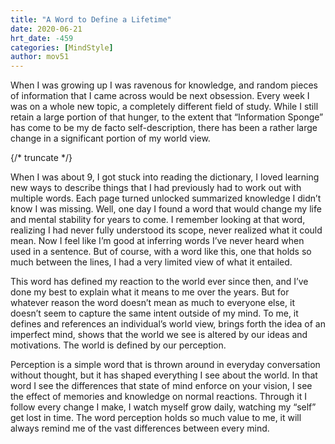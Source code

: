 ```yaml
---
title: "A Word to Define a Lifetime"
date: 2020-06-21
hrt_date: -459
categories: [MindStyle]
author: mov51
---
```


When I was growing up I was ravenous for knowledge, and random pieces of information that I came across would be next obsession. Every week I was on a whole new topic, a completely different field of study. While I still retain a large portion of that hunger, to the extent that “Information Sponge” has come to be my de facto self-description, there has been a rather large change in a significant portion of my world view.  

{/* truncate */}

When I was about 9, I got stuck into reading the dictionary, I loved learning new ways to describe things that I had previously had to work out with multiple words. Each page turned unlocked summarized knowledge I didn’t know I was missing. Well, one day I found a word that would change my life and mental stability for years to come. I remember looking at that word, realizing I had never fully understood its scope, never realized what it could mean. Now I feel like I’m good at inferring words I’ve never heard when used in a sentence. But of course, with a word like this, one that holds so much between the lines, I had a very limited view of what it entailed.  

This word has defined my reaction to the world ever since then, and I’ve done my best to explain what it means to me over the years. But for whatever reason the word doesn’t mean as much to everyone else, it doesn’t seem to capture the same intent outside of my mind. To me, it defines and references an individual’s world view, brings forth the idea of an imperfect mind, shows that the world we see is altered by our ideas and motivations. The world is defined by our perception.  

Perception is a simple word that is thrown around in everyday conversation without thought, but it has shaped everything I see about the world. In that word I see the differences that state of mind enforce on your vision, I see the effect of memories and knowledge on normal reactions. Through it I follow every change I make, I watch myself grow daily, watching my “self” get lost in time. The word perception holds so much value to me, it will always remind me of the vast differences between every mind.